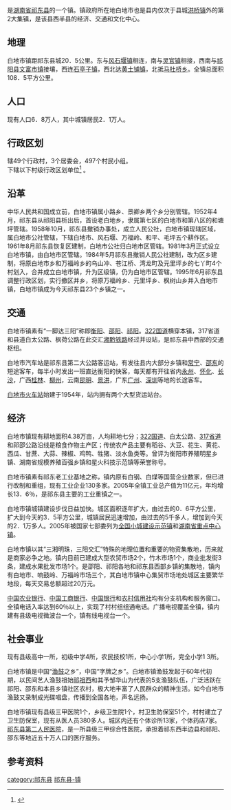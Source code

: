 {{中国乡级行政区|43/04/26/111/000}}
'''{{PAGENAMEBASE}}'''是[[湖南省|湖南省]][[祁东县|祁东县]]的一个镇。镇政府所在地白地市也是县内仅次于县城[[洪桥镇|洪桥镇]]外的第2大集镇，是该县西半县的经济、交通和文化中心。　　
== 地理 ==
白地市镇距祁东县城20．5公里。东与[[风石堰镇|风石堰镇]]相连，南与[[灵官镇|灵官镇]]相接，西南与[[祁阳县|祁阳县]][[文富市镇|文富市镇]]接壤，西连[[石亭子镇|石亭子镇]]，西北达[[黄土铺镇|黄土铺镇]]，北抵[[马杜桥乡|马杜桥乡]]。全镇总面积108．5平方公里。

== 人口 ==
现有人口6．8万人，其中城镇居民2．1万人。

== 行政区划 ==
辖49个行政村，3个居委会，497个村民小组。<br>
{{PAGENAMEBASE}}下辖以下村级行政区划单位<ref>{{PRC admin/ref sgc|43/04/26/111/000}}</ref>
{{PRC admin/children|43/04/26/111/000}}。

== 沿革 ==
中华人民共和国成立前，白地市镇属小路乡、景卿乡两个乡分别管辖。1952年4月，祁东县从祁阳县析出后，首设老白地乡，隶属第七区的白地市和第八区的和塘坪管辖。1958年10月，祁东县撤销办事处，成立人民公社，白地市镇现辖区域，属白地市公社管辖，下辖白地市、风石堰、万福岭、和平、毛坪五个耕作区。1961年8月祁东县恢复区建制，白地市公社归白地市区管辖。1981年3月正式设立白地市镇，由白地市区管辖。1984年5月祁东县撤销人民公社建制，改为区乡建制，将原白地市乡和万福岭乡的乌山冲、苍江桥、湾龙町及元里坪乡的七丫町4个村划入，合并成立白地市镇，升为区级镇，仍为白地市区管辖。1995年6月祁东县调整行政区划，实行撤区并乡，将原万福岭乡、元里坪乡、枫树山乡并入白地市镇，白地市镇成为今天祁东县23个乡镇之一。

== 交通 ==
白地市镇素有“一脚达三阳”称即[[衡阳|衡阳]]、[[邵阳|邵阳]]、[[祁阳|祁阳]]。[[322国道|322国道]]横穿本镇，317省道和县道白太公路、枫荷公路在此交汇[[湘黔铁路|湘黔铁路]]经过并设站，是祁东县中西部的交通枢纽。

白地市汽车站是祁东县第二大公路客运站，有发往县内大部分乡镇和[[常宁|常宁]]、[[邵东|邵东]]的短途客车，每半小时发出一班直达衡阳的快客，每天都有开往省内[[永州|永州]]、[[怀化|怀化]]、[[长沙|长沙]]，广西[[桂林|桂林]]、[[柳州|柳州]]，云南[[昆明|昆明]]、[[景洪|景洪]]，广东[[广州|广州]]、[[深圳|深圳]]等地的长途客车。

[[白地市站|白地市火车站]]始建于1954年，站内拥有两个大型货运站台。

== 经济 ==
白地市镇现有耕地面积4.38万亩，人均耕地七分；[[322国道|322国道]]、白太公路、[[317省道|317省道]]和祁邵公路沿线是粮食作物主产区；传统农产品主要有稻谷、大豆、花生、黄花、西瓜、甘蔗、大蒜、辣椒、鸡鸭、牲猪、淡水鱼类等。曾评为衡阳市养殖明星乡镇、湖南省规模养殖百强乡镇和星火科技示范镇等荣誉称号。

白地市镇素有祁东老工业基地之称，镇内原有白钢、白煤等国营企业数家，但已进行改制和重组，现有工业企业130多家。2005年全镇工业总产值为11亿元，年均增长13．6％，是祁东县主要的工业重镇之一。

白地市镇城镇建设步伐日益加快。城区面积逐年扩大，由过去的0．6平方公里，扩大到今天的3．5平方公里，城镇居民迅速增加，由过去的5千多人，增加到今天的2．1万多人。2005年被国家七部委列为[[全国小城建设示范镇|全国小城建设示范镇]]和[[湖南省重点中心镇|湖南省重点中心镇]]。

白地市镇以其“三湘明珠，三阳交汇”特殊的地理位置和重要的物资集散地，历来就是商家必争之地。镇内目前已建成大型农贸市场2个，竹木市场1个，商业批发街3 条，建成水果批发市场1个。是邵阳、祁阳各地和祁东县西部乡镇的集散地，镇内有白地市、响鼓岭、万福岭市场三个，其白地市镇中心集贸市场地处城区主要繁华地段，每天交易总额超过20万元。

[[中国农业银行|中国农业银行]]、[[中国工商银行|中国工商银行]]、[[中国银行|中国银行]]和[[农村信用社|农村信用社]]均有分支机构和服务窗口。全镇电话入率达到60％以上，实现了村村组组通电话。广播电视覆盖全镇，镇内建有县级电视微波台一个，镇有线电视台一个。

== 社会事业 ==
现有县级高中一所，初级中学4所，农民技校1所，中心小学1所，完全小学1 3所。

白地市镇是中国“[[渔鼓|渔鼓]]之乡”，中国“字牌之乡”。白地市镇渔鼓发起于60年代初期，以民间艺人渔鼓祖始[[祁祖西|祁祖西]]和其予邹华山为代表的5支渔鼓队伍，广泛活跃在祁阳、邵东和本县乡镇社区农村，极大地丰富了人民群众的精神生活。如今白地市渔鼓又录制成光碟唱盘，传播到全国各地，声名远扬。

白地市镇现有县级三甲医院1个，乡级卫生院1个，村卫生防保室51个，村村建立了卫生防保室，现有从医人员380多人。城区内还有个体诊所13家，个体药店7家。[[祁东县第二人民医院|祁东县第二人民医院]]，是一所县级三甲综合性医院，承担着祁东西半边县和祁阳、邵东等地近五十万人口的医疗服务。

== 参考资料 ==
{{reflist}}

{{PRC admin/navcat|43/04/26/111/000}}

[[category:祁东县|category:祁东县]]
[[category:衡阳乡镇|祁东县-镇]]